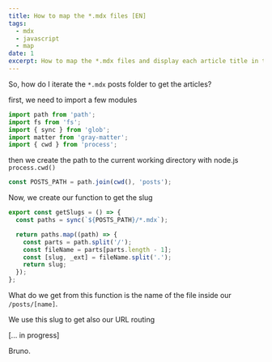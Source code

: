 ```yaml
---
title: How to map the *.mdx files [EN]
tags:
  - mdx
  - javascript
  - map
date: 1
excerpt: How to map the *.mdx files and display each article title in the home page
---
```


So, how do I iterate the `*.mdx` posts folder to get the articles?

first, we need to import a few modules

```js
import path from 'path';
import fs from 'fs';
import { sync } from 'glob';
import matter from 'gray-matter';
import { cwd } from 'process';
```

then we create the path to the current working directory with node.js `process.cwd()`

```js
const POSTS_PATH = path.join(cwd(), 'posts');
```

Now, we create our function to get the slug

```js
export const getSlugs = () => {
  const paths = sync(`${POSTS_PATH}/*.mdx`);

  return paths.map((path) => {
    const parts = path.split('/');
    const fileName = parts[parts.length - 1];
    const [slug, _ext] = fileName.split('.');
    return slug;
  });
};
```

What do we get from this function is the name of the file inside our `/posts/[name]`.

We use this slug to get also our URL routing

[... in progress]

<div
  style={{
    display: 'flex',
    justifyContent: 'right',
  }}
>
  Bruno.
</div>
